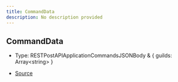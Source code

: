 ```yaml
---
title: CommandData
description: No description provided
---
```


## CommandData

- Type: RESTPostAPIApplicationCommandsJSONBody & \{
  guilds: Array\<string>
}

- [Source](https://github.com/underctrl-io/commandkit/blob/98b939d6fdf8beaae597b4dc0351a139da52ee8d/packages/commandkit/src/types.ts#L40)